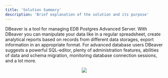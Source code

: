 ```yaml
---
title: 'Solution Summary'
description: 'Brief explanation of the solution and its purpose'
---
```

DBeaver is a tool for managing EDB Postgres Advanced Server. With DBeaver you can manipulate your data like in a regular spreadsheet, create analytical reports based on records from different data storages, export information in an appropriate format. For advanced database users DBeaver suggests a powerful SQL-editor, plenty of administration features, abilities of data and schema migration, monitoring database connection sessions, and a lot more.

<p align="center">
  <img  src="Images/Architecture.png">
</p>
